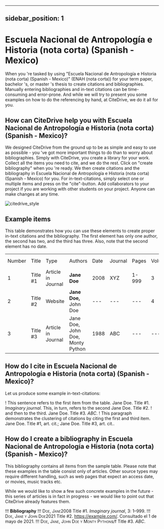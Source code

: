 
---
sidebar_position: 1
---

# Escuela Nacional de Antropología e Historia (nota corta) (Spanish - Mexico)

When you 're tasked by using "Escuela Nacional de Antropología e Historia (nota corta) (Spanish - Mexico)" (ENAH (nota corta)) for your term paper, bachelor 's, or master 's thesis to create citations and bibliographies.
Manually entering bibliographies and in-text citations can be time-consuming and error-prone. And while we will try to present you some examples on how to do the referencing by hand, at CiteDrive, we do it all for you.

<!---
## About  Escuela Nacional de Antropología e Historia (nota corta) (Spanish - Mexico)

* Title: Escuela Nacional de Antropología e Historia (nota corta) (Spanish - Mexico)
* Short Title (Id): ENAH (nota corta))
* Authors: Escuela Nacional de Antropología e Historia (nota corta) (Spanish - Mexico)
* Download: Escuela Nacional de Antropología e Historia (nota corta) (Spanish - Mexico)
 --->

## How can CiteDrive help you with Escuela Nacional de Antropología e Historia (nota corta) (Spanish - Mexico)?

We designed CiteDrive from the ground up to be as simple and easy to use as possible - you 've got more important things to do than to worry about bibliographies. Simply with CiteDrive, you create a library for your work. Collect all the items you need to cite, and we do the rest. Click on "create bibliography" when you 're ready. We then create citations and the bibliography in Escuela Nacional de Antropología e Historia (nota corta) (Spanish - Mexico) for you. For in-text-citations, simply select one or multiple items and press on the "cite"-button. Add collaborators to your project if you are working with other students on your project. Anyone can make changes at any time.


![citedrive_style](images/escuela-nacional-de-antropologia-e-historia-nota-corta-spanish--mexico.svg "Choose Escuela Nacional de Antropología e Historia (nota corta) (Spanish - Mexico) in the CiteDrive App")


## Example items

This table demonstrates how you can use these elements to create proper in-text citations and the bibliography. The first element has only one author, the second has two, and the third has three. Also, note that the second element has no date.


<table>
  <tr>
   <td>Number
   </td>
   <td>Title
   </td>
   <td>Type
   </td>
   <td>Authors
   </td>
   <td>Date
   </td>
   <td>Journal
   </td>
   <td>Pages
   </td>
   <td>Volume
   </td>
   <td>Issue
   </td>
   <td>Access Date
   </td>
  </tr>
  <tr>
   <td>1
   </td>
   <td>Title #1
   </td>
   <td>Article in Journal
   </td>
   <td><strong>Jane Doe</strong>
   </td>
   <td>2008
   </td>
   <td>XYZ
   </td>
   <td>1-999
   </td>
   <td>3
   </td>
   <td>2
   </td>
   <td>--
   </td>
  </tr>
  <tr>
   <td>
2
   </td>
   <td>Title #2
   </td>
   <td>Website
   </td>
   <td><strong>Jane Doe, </strong>John Doe
   </td>
   <td>---
   </td>
   <td>---
   </td>
   <td>---
   </td>
   <td>4
   </td>
   <td>---
   </td>
   <td>2020-05-01
   </td>
  </tr>
  <tr>
   <td>3
   </td>
   <td>Title #3
   </td>
   <td>Article in Journal
   </td>
   <td>Jane Doe, John Doe, Monty Python
   </td>
   <td>1988
   </td>
   <td>ABC
   </td>
   <td>---
   </td>
   <td>---
   </td>
   <td>16
   </td>
   <td>---
   </td>
  </tr>
</table>



## How do I cite in  Escuela Nacional de Antropología e Historia (nota corta) (Spanish - Mexico)?

Let us produce some example in-text-citations:

! This sentence refers to the first item from the table. Jane Doe. Title #1. <i>Imaginary journal</i>. This, in turn, refers to the second Jane Doe. Title #2.
! and then to the third.  Jane Doe. Title #3. <i>ABC</i>.
! This paragraph demonstrates the clustering of citations by citing the first and third item. Jane Doe. Title #1, art. cit.; Jane Doe. Title #3, art. cit..



## How do I create a bibliography in Escuela Nacional de Antropología e Historia (nota corta) (Spanish - Mexico)?

This bibliography contains all items from the sample table. Please note that these examples in the table consist only of articles. Other source types may require different handling, such as web pages that expect an access date, or movies, music tracks etc.

While we would like to show a few such concrete examples in the future - this series of articles is in fact in progress - we would like to point out that CiteDrive already features them.


!!! **Bibliography**
!!! <span style="font-variant:small-caps;">Doe, Jane</span>2008 Title #1. <i>Imaginary journal</i>, 3: 1–999.
!!! <span style="font-variant:small-caps;">Doe, Jane y John  Doe</span>2021 Title #2. <https://example.com/>. Consultado el 1 de mayo de 2021.
!!! <span style="font-variant:small-caps;">Doe, Jane, John Doe y Monty Python</span>s/f Title #3. <i>ABC</i>.


```
        